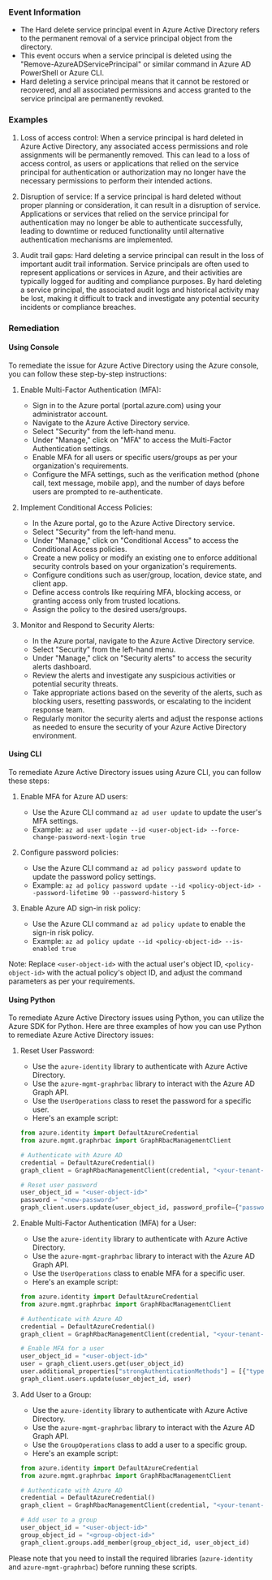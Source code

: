 
### Event Information

- The Hard delete service principal event in Azure Active Directory refers to the permanent removal of a service principal object from the directory.
- This event occurs when a service principal is deleted using the "Remove-AzureADServicePrincipal" or similar command in Azure AD PowerShell or Azure CLI.
- Hard deleting a service principal means that it cannot be restored or recovered, and all associated permissions and access granted to the service principal are permanently revoked.


### Examples

1. Loss of access control: When a service principal is hard deleted in Azure Active Directory, any associated access permissions and role assignments will be permanently removed. This can lead to a loss of access control, as users or applications that relied on the service principal for authentication or authorization may no longer have the necessary permissions to perform their intended actions.

2. Disruption of service: If a service principal is hard deleted without proper planning or consideration, it can result in a disruption of service. Applications or services that relied on the service principal for authentication may no longer be able to authenticate successfully, leading to downtime or reduced functionality until alternative authentication mechanisms are implemented.

3. Audit trail gaps: Hard deleting a service principal can result in the loss of important audit trail information. Service principals are often used to represent applications or services in Azure, and their activities are typically logged for auditing and compliance purposes. By hard deleting a service principal, the associated audit logs and historical activity may be lost, making it difficult to track and investigate any potential security incidents or compliance breaches.

### Remediation

#### Using Console

To remediate the issue for Azure Active Directory using the Azure console, you can follow these step-by-step instructions:

1. Enable Multi-Factor Authentication (MFA):
   - Sign in to the Azure portal (portal.azure.com) using your administrator account.
   - Navigate to the Azure Active Directory service.
   - Select "Security" from the left-hand menu.
   - Under "Manage," click on "MFA" to access the Multi-Factor Authentication settings.
   - Enable MFA for all users or specific users/groups as per your organization's requirements.
   - Configure the MFA settings, such as the verification method (phone call, text message, mobile app), and the number of days before users are prompted to re-authenticate.

2. Implement Conditional Access Policies:
   - In the Azure portal, go to the Azure Active Directory service.
   - Select "Security" from the left-hand menu.
   - Under "Manage," click on "Conditional Access" to access the Conditional Access policies.
   - Create a new policy or modify an existing one to enforce additional security controls based on your organization's requirements.
   - Configure conditions such as user/group, location, device state, and client app.
   - Define access controls like requiring MFA, blocking access, or granting access only from trusted locations.
   - Assign the policy to the desired users/groups.

3. Monitor and Respond to Security Alerts:
   - In the Azure portal, navigate to the Azure Active Directory service.
   - Select "Security" from the left-hand menu.
   - Under "Manage," click on "Security alerts" to access the security alerts dashboard.
   - Review the alerts and investigate any suspicious activities or potential security threats.
   - Take appropriate actions based on the severity of the alerts, such as blocking users, resetting passwords, or escalating to the incident response team.
   - Regularly monitor the security alerts and adjust the response actions as needed to ensure the security of your Azure Active Directory environment.

#### Using CLI

To remediate Azure Active Directory issues using Azure CLI, you can follow these steps:

1. Enable MFA for Azure AD users:
   - Use the Azure CLI command `az ad user update` to update the user's MFA settings.
   - Example: `az ad user update --id <user-object-id> --force-change-password-next-login true`

2. Configure password policies:
   - Use the Azure CLI command `az ad policy password update` to update the password policy settings.
   - Example: `az ad policy password update --id <policy-object-id> --password-lifetime 90 --password-history 5`

3. Enable Azure AD sign-in risk policy:
   - Use the Azure CLI command `az ad policy update` to enable the sign-in risk policy.
   - Example: `az ad policy update --id <policy-object-id> --is-enabled true`

Note: Replace `<user-object-id>` with the actual user's object ID, `<policy-object-id>` with the actual policy's object ID, and adjust the command parameters as per your requirements.

#### Using Python

To remediate Azure Active Directory issues using Python, you can utilize the Azure SDK for Python. Here are three examples of how you can use Python to remediate Azure Active Directory issues:

1. Reset User Password:
   - Use the `azure-identity` library to authenticate with Azure Active Directory.
   - Use the `azure-mgmt-graphrbac` library to interact with the Azure AD Graph API.
   - Use the `UserOperations` class to reset the password for a specific user.
   - Here's an example script:

   ```python
   from azure.identity import DefaultAzureCredential
   from azure.mgmt.graphrbac import GraphRbacManagementClient

   # Authenticate with Azure AD
   credential = DefaultAzureCredential()
   graph_client = GraphRbacManagementClient(credential, "<your-tenant-id>")

   # Reset user password
   user_object_id = "<user-object-id>"
   password = "<new-password>"
   graph_client.users.update(user_object_id, password_profile={"password": password})
   ```

2. Enable Multi-Factor Authentication (MFA) for a User:
   - Use the `azure-identity` library to authenticate with Azure Active Directory.
   - Use the `azure-mgmt-graphrbac` library to interact with the Azure AD Graph API.
   - Use the `UserOperations` class to enable MFA for a specific user.
   - Here's an example script:

   ```python
   from azure.identity import DefaultAzureCredential
   from azure.mgmt.graphrbac import GraphRbacManagementClient

   # Authenticate with Azure AD
   credential = DefaultAzureCredential()
   graph_client = GraphRbacManagementClient(credential, "<your-tenant-id>")

   # Enable MFA for a user
   user_object_id = "<user-object-id>"
   user = graph_client.users.get(user_object_id)
   user.additional_properties["strongAuthenticationMethods"] = [{"type": "microsoftAuthenticator"}]
   graph_client.users.update(user_object_id, user)
   ```

3. Add User to a Group:
   - Use the `azure-identity` library to authenticate with Azure Active Directory.
   - Use the `azure-mgmt-graphrbac` library to interact with the Azure AD Graph API.
   - Use the `GroupOperations` class to add a user to a specific group.
   - Here's an example script:

   ```python
   from azure.identity import DefaultAzureCredential
   from azure.mgmt.graphrbac import GraphRbacManagementClient

   # Authenticate with Azure AD
   credential = DefaultAzureCredential()
   graph_client = GraphRbacManagementClient(credential, "<your-tenant-id>")

   # Add user to a group
   user_object_id = "<user-object-id>"
   group_object_id = "<group-object-id>"
   graph_client.groups.add_member(group_object_id, user_object_id)
   ```

Please note that you need to install the required libraries (`azure-identity` and `azure-mgmt-graphrbac`) before running these scripts.

